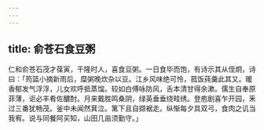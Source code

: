 ```yaml
---
---
---
```

title: 俞苍石食豆粥
---



仁和俞苍石茂才葆寅，干隆时人，喜食豆粥。一日食毕而饱，有诗示其从侄炯，诗曰：「筠篮小摘新雨后，糜粥晚炊杂以豆。江乡风味绝可怜，菰饭莼羹此其又。暖香郁发气浮浮，儿女欢呼抵蒸馏。较如白傅咏防风，舌本清甘得余漱。儒生自奉原菲薄，讵必丰肴佐醲酎。月来戴胜鸣桑阴，绿英垂垂绕畦绣。登庖剧喜乍开园，釆过三番犹畅茂。釜中未闻然萁泣。篱下且自撷裾走。纵惭每夕具双弓，食肉之讥当我宥。说与同餐阿买知，山田几亩须勤守。」